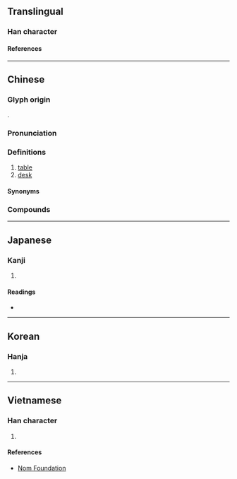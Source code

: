 {{also|枱|台}}
{{character info}}
==Translingual==

===Han character===
{{Han char|rn=75|rad=木|as=14|sn=18|four=44914|canj=DGRG|ids=⿰木臺}}

====References====
{{Han ref|kx=0558.200|dkj=15718|dj=0947.170|hdz=21306.060|uh=6AAF}}

----

==Chinese==
{{zh-forms|s=台|t2=枱}}

===Glyph origin===
{{Han etym}}
{{Han compound|木|臺|ls=psc|c1=s|c2=p}}.

===Pronunciation===
{{zh-pron
|m=tái
|c=toi4,toi4-2
|mn=tâi
|w=3de
|mc=y
|oc=y
|ma=
|cat=n
}}

===Definitions===
{{zh-hanzi}}

# [[table]] {{zh-mw|c:張}}
# [[desk]] {{zh-mw|c:張}}

====Synonyms====
{{zh-dial|桌子}}

===Compounds===
{{zh-der|檯子|上檯|彈子檯|寫字檯|彈珠檯|坐檯|坐檯子|吧檯|檯球|揩檯抹凳|櫃檯|櫃檯委託|折檯|捶檯拍凳|檯燈|檯面上|檯曆|檯面|檯布|跑檯子|翻檯|轉檯|領檯|配膳檯}}

----

==Japanese==

===Kanji===
{{ja-kanji|grade=|rs=木14}}

# {{rfdef|ja|sort=木14}}

====Readings====
* {{ja-readings|on=[[たい]] (tai), [[だい]] (dai)|kun=[[つくえ]] (tsukue)}}

----

==Korean==

===Hanja===
{{ko-hanja|hangeul=대|eumhun=|rv=dae|mr=tae|y=tay}}

# {{rfdef|ko|sort=木14}}

----

==Vietnamese==

===Han character===
{{vi-hantu|rs=木14|[[đài]]}}

# {{rfdef|vi|sort=木14}}

====References====
* [http://nomfoundation.org/common/nom_details.php?codepoint=6aaf Nom Foundation]